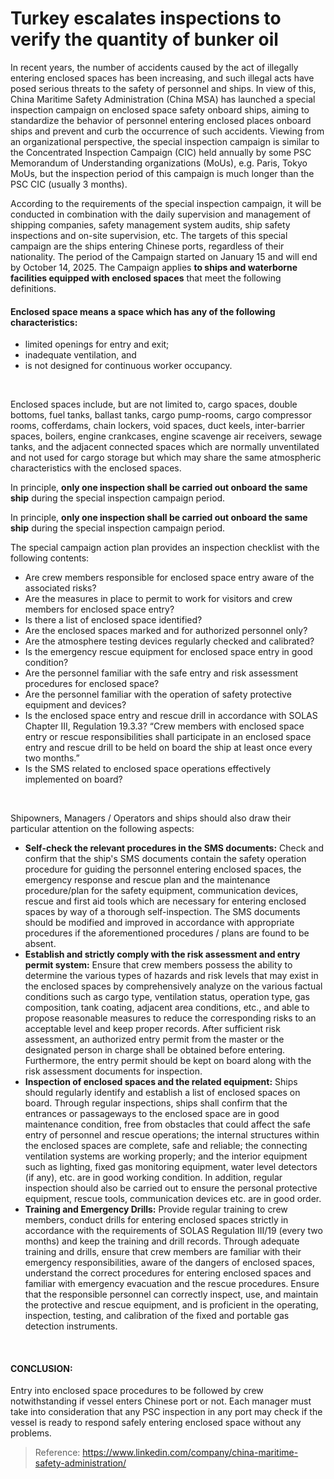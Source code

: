 # Turkey escalates inspections to verify the quantity of bunker oil

<div data-type='wrapper'>
In recent years, the number of accidents caused by the act of illegally entering enclosed spaces has been increasing, and such illegal acts have posed serious threats to the safety of personnel and ships. In view of this, China Maritime Safety Administration (China MSA) has launched a special inspection campaign on enclosed space safety onboard ships, aiming to standardize the behavior of personnel entering enclosed places onboard ships and prevent and curb the occurrence of such accidents. Viewing from an organizational perspective, the special inspection campaign is similar to the Concentrated Inspection Campaign (CIC) held annually by some PSC Memorandum of Understanding organizations (MoUs), e.g. Paris, Tokyo MoUs, but the inspection period of this campaign is much longer than the PSC CIC (usually 3 months).

According to the requirements of the special inspection campaign, it will be conducted in combination with the daily supervision and management of shipping companies, safety management system audits, ship safety inspections and on-site supervision, etc. The targets of this special campaign are the ships entering Chinese ports, regardless of their nationality. The period of the Campaign started on January 15 and will end by October 14, 2025. The Campaign applies **to ships and waterborne facilities equipped with enclosed spaces** that meet the following definitions. 

#### **Enclosed space** means a space which has any of the following characteristics:

- limited openings for entry and exit;
- inadequate ventilation, and
- is not designed for continuous worker occupancy.
<br/> 

Enclosed spaces include, but are not limited to, cargo spaces, double bottoms, fuel tanks, ballast tanks, cargo pump-rooms, cargo compressor rooms, cofferdams, chain lockers, void spaces, duct keels, inter-barrier spaces, boilers, engine crankcases, engine scavenge air receivers, sewage tanks, and the adjacent connected spaces which are normally unventilated and not used for cargo storage but which may share the same atmospheric characteristics with the enclosed spaces.

In principle, **only one inspection shall be carried out onboard the same ship** during the special inspection campaign period.

In principle, **only one inspection shall be carried out onboard the same ship** during the special inspection campaign period.

The special campaign action plan provides an inspection checklist with the following contents:
 - Are crew members responsible for enclosed space entry aware of the associated risks?
 - Are the measures in place to permit to work for visitors and crew members for enclosed space entry?
 - Is there a list of enclosed space identified?
 - Are the enclosed spaces marked and for authorized personnel only?
 - Are the atmosphere testing devices regularly checked and calibrated?
 - Is the emergency rescue equipment for enclosed space entry in good condition?
 - Are the personnel familiar with the safe entry and risk assessment procedures for enclosed space?
 - Are the personnel familiar with the operation of safety protective equipment and devices?
 - Is the enclosed space entry and rescue drill in accordance with SOLAS Chapter III, Regulation 19.3.3? “Crew members with enclosed space entry or rescue responsibilities shall participate in an enclosed space entry and rescue drill to be held on board the ship at least once every two months.”
 - Is the SMS related to enclosed space operations effectively implemented on board? 
<br/>

Shipowners, Managers / Operators and ships should also draw their particular attention on the following aspects:
 - **Self-check the relevant procedures in the SMS documents:** Check and confirm that the ship's SMS documents contain the safety operation procedure for guiding the personnel entering enclosed spaces, the emergency response and rescue plan and the maintenance procedure/plan for the safety equipment, communication devices, rescue and first aid tools which are necessary for entering enclosed spaces by way of a thorough self-inspection. The SMS documents should be modified and improved in accordance with appropriate procedures if the aforementioned procedures / plans are found to be absent.
 - **Establish and strictly comply with the risk assessment and entry permit system:** Ensure that crew members possess the ability to determine the various types of hazards and risk levels that may exist in the enclosed spaces by comprehensively analyze on the various factual conditions such as cargo type, ventilation status, operation type, gas composition, tank coating, adjacent area conditions, etc., and able to propose reasonable measures to reduce the corresponding risks to an acceptable level and keep proper records. After sufficient risk assessment, an authorized entry permit from the master or the designated person in charge shall be obtained before entering. Furthermore, the entry permit should be kept on board along with the risk assessment documents for inspection.
 - **Inspection of enclosed spaces and the related equipment:** Ships should regularly identify and establish a list of enclosed spaces on board. Through regular inspections, ships shall confirm that the entrances or passageways to the enclosed space are in good maintenance condition, free from obstacles that could affect the safe entry of personnel and rescue operations; the internal structures within the enclosed spaces are complete, safe and reliable; the connecting ventilation systems are working properly; and the interior equipment such as lighting, fixed gas monitoring equipment, water level detectors (if any), etc. are in good working condition. In addition, regular inspection should also be carried out to ensure the personal protective equipment, rescue tools, communication devices etc. are in good order.
 - **Training and Emergency Drills:** Provide regular training to crew members, conduct drills for entering enclosed spaces strictly in accordance with the requirements of SOLAS Regulation III/19 (every two months) and keep the training and drill records. Through adequate training and drills, ensure that crew members are familiar with their emergency responsibilities, aware of the dangers of enclosed spaces, understand the correct procedures for entering enclosed spaces and familiar with emergency evacuation and the rescue procedures. Ensure that the responsible personnel can correctly inspect, use, and maintain the protective and rescue equipment, and is proficient in the operating, inspection, testing, and calibration of the fixed and portable gas detection instruments. 
<br/>

#### CONCLUSION:

Entry into enclosed space procedures to be followed by crew notwithstanding if vessel enters Chinese port or not. Each manager must take into consideration that any PSC inspection in any port may check if the vessel is ready to respond safely entering enclosed space without any problems.

> Reference: https://www.linkedin.com/company/china-maritime-safety-administration/
</div>